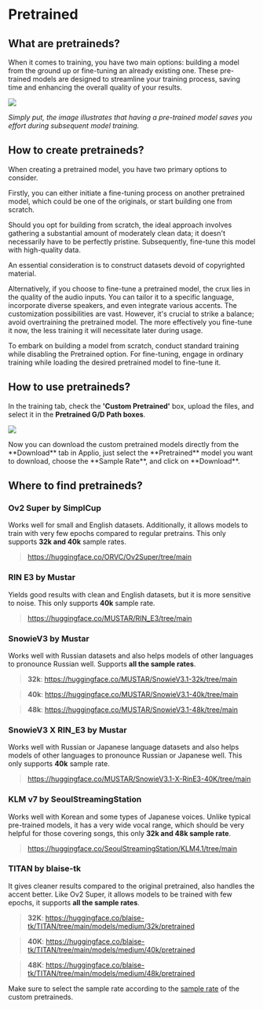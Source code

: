 
# Pretrained

## What are pretraineds?

When it comes to training, you have two main options: building a model from the ground up or fine-tuning an already existing one. These pre-trained models are designed to streamline your training process, saving time and enhancing the overall quality of your results.

![](/Pretrained.png)

_Simply put, the image illustrates that having a pre-trained model saves you effort during subsequent model training._

## How to create pretraineds?

When creating a pretrained model, you have two primary options to consider.

Firstly, you can either initiate a fine-tuning process on another pretrained model, which could be one of the originals, or start building one from scratch.

Should you opt for building from scratch, the ideal approach involves gathering a substantial amount of moderately clean data; it doesn't necessarily have to be perfectly pristine. Subsequently, fine-tune this model with high-quality data.

An essential consideration is to construct datasets devoid of copyrighted material.

Alternatively, if you choose to fine-tune a pretrained model, the crux lies in the quality of the audio inputs. You can tailor it to a specific language, incorporate diverse speakers, and even integrate various accents. The customization possibilities are vast. However, it's crucial to strike a balance; avoid overtraining the pretrained model. The more effectively you fine-tune it now, the less training it will necessitate later during usage.

To embark on building a model from scratch, conduct standard training while disabling the Pretrained option. For fine-tuning, engage in ordinary training while loading the desired pretrained model to fine-tune it.

## How to use pretraineds?

In the training tab, check the **'Custom Pretrained'** box, upload the files, and select it in the **Pretrained G/D Path boxes**.

![](/Load-Pretrained.png)

<Callout type="info" emoji="ℹ️">
 Now you can download the custom pretrained models directly from the **Download** tab in Applio, just select the **Pretrained** model you want to download, choose the **Sample Rate**, and click on **Download**.
</Callout>

## Where to find pretraineds?

### Ov2 Super by SimplCup

Works well for small and English datasets. Additionally, it allows models to train with very few epochs compared to regular pretrains. This only supports **32k and 40k** sample rates.

> https://huggingface.co/ORVC/Ov2Super/tree/main

### RIN E3 by Mustar

Yields good results with clean and English datasets, but it is more sensitive to noise. This only supports **40k** sample rate.

> https://huggingface.co/MUSTAR/RIN_E3/tree/main

### SnowieV3 by Mustar

Works well with Russian datasets and also helps models of other languages to pronounce Russian well. Supports **all the sample rates**.

> **32k**: https://huggingface.co/MUSTAR/SnowieV3.1-32k/tree/main

> **40k**: https://huggingface.co/MUSTAR/SnowieV3.1-40k/tree/main

> **48k**: https://huggingface.co/MUSTAR/SnowieV3.1-48k/tree/main

### SnowieV3 X RIN_E3 by Mustar

Works well with Russian or Japanese language datasets and also helps models of other languages to pronounce Russian or Japanese well. This only supports **40k** sample rate.

> https://huggingface.co/MUSTAR/SnowieV3.1-X-RinE3-40K/tree/main

### KLM v7 by SeoulStreamingStation

Works well with Korean and some types of Japanese voices. Unlike typical pre-trained models, it has a very wide vocal range, which should be very helpful for those covering songs, this only **32k and 48k sample rate**.

> https://huggingface.co/SeoulStreamingStation/KLM4.1/tree/main

### TITAN by blaise-tk

It gives cleaner results compared to the original pretrained, also handles the accent better. Like Ov2 Super, it allows models to be trained with few epochs, it supports **all the sample rates**.

> **32K**: https://huggingface.co/blaise-tk/TITAN/tree/main/models/medium/32k/pretrained

> **40K**: https://huggingface.co/blaise-tk/TITAN/tree/main/models/medium/40k/pretrained

> **48K**: https://huggingface.co/blaise-tk/TITAN/tree/main/models/medium/48k/pretrained

Make sure to select the sample rate according to the [sample rate](/getting-started/audio-analizer) of the custom pretraineds.
